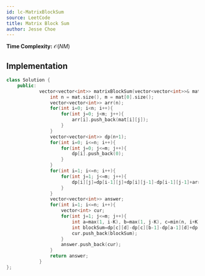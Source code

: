 ```yaml
---
id: lc-MatrixBlockSum
source: LeetCode
title: Matrix Block Sum
author: Jesse Choe
---
```


**Time Complexity:** $\mathcal O(NM)$

## Implementation

<LanguageSection>

<CPPSection>

```cpp
class Solution {
	public:
			vector<vector<int>> matrixBlockSum(vector<vector<int>>& mat, int K) {
				int n = mat.size(), m = mat[0].size();
				vector<vector<int>> arr(n);
				for(int i=0; i<n; i++){
					for(int j=0; j<m; j++){
						arr[i].push_back(mat[i][j]);
					}
				}
				vector<vector<int>> dp(n+1);
				for(int i=0; i<=n; i++){
					for(int j=0; j<=m; j++){
						dp[i].push_back(0);
					}
				}
				for(int i=1; i<=n; i++){
					for(int j=1; j<=m; j++){
						dp[i][j]=dp[i-1][j]+dp[i][j-1]-dp[i-1][j-1]+arr[i-1][j-1];
					}
				}
				vector<vector<int>> answer;
				for(int i=1; i<=n; i++){
					vector<int> cur;
					for(int j=1; j<=m; j++){
						int a=max(1, i-K), b=max(1, j-K), c=min(n, i+K), d=min(m, j+K);
						int blockSum=dp[c][d]-dp[c][b-1]-dp[a-1][d]+dp[a-1][b-1];
						cur.push_back(blockSum);
					}
					answer.push_back(cur);
				}
				return answer;
			}
};
```

</CPPSection>

</LanguageSection>

